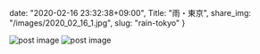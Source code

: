 date: "2020-02-16 23:32:38+09:00",
Title: "雨・東京",
share_img: "/images/2020_02_16_1.jpg",
slug: "rain-tokyo"
}

<img src="/images/2020_02_16_1.jpg" alt="post image" />
<img src="/images/2020_02_16_2.jpg" alt="post image" />